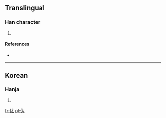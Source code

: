 ==Translingual==

===Han character===
{{Han char|rn=9|rad=人|as=04|sn=6|four=|canj=人大戈 (OKI)}}

# {{defn|Han|sort=人04}}

====References====
* {{Han ref|kx=0096.121|dkj=|dj=|hdz=|uh=3440|ud=13376|bh=|bd=}}

----

==Korean==

===Hanja===
{{ko-hanja|hangeul=태|rv=tae|mr=t'ae|y=thay}}

# {{defn|Korean|sort=人04}}

[[fr:㑀]]
[[pl:㑀]]